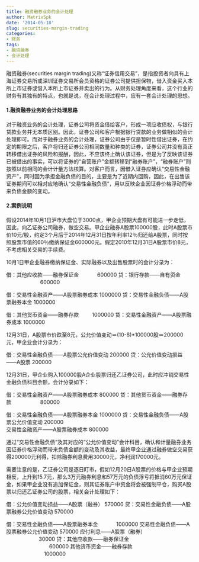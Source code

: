 ```yaml
---
title: 融资融券业务的会计处理
author: MatrixSpk
date: '2014-05-18'
slug: securities-margin-trading
categories:
- 财务
tags:
- 融资融券
- 会计处理
---
```


融资融券(securities margin trading)又称“证券信用交易”，是指投资者向具有上海证券交易所或深圳证券交易所会员资格的证券公司提供担保物，借入资金买入本所上市证券或借入本所上市证券并卖出的行为。从财务处理角度来看，这个行业的财务有其独有的特点，也就是说，在会计处理过程中，应有一套会计处理的思想。

#### 1.融资融券业务的会计处理思路

对于融资业务的会计处理，证券公司将资金借给客户，形成一项应收债权，与银行贷款业务并无本质区别。因此，证券公司和客户根据银行贷款的业务做相似的会计处理即可。而对于融券业务的会计处理，证券公司由于仅是暂时性借出证券，在约定的期限之后，客户将归还证券公司相同数量和种类的证券，证券公司并没有真正转移借出证券的风险和报酬，因此，不应该终止确认该证券，但是为了反映该证券已被借出的事实，可以将证券的“自营账户”金额转移到“融券账户”，“融券账户”则按照以前相同的会计计量方法核算。对客户而言，因借入证券应确认“交易性金融资产”，同时因为承担金融负债的目的，主要是为了近期内回购，因此，在出售该证券期间可以相对应地确认“交易性金融负债”，用以反映企业因证券价格浮动而带来负债金额的变动。

#### 2.案例说明

假设2014年10月1日沪市大盘位于3000点，甲企业预期大盘有可能进一步走低，因此，向乙证券公司融券，做空交易。甲企业融券A股票100000股，此时A股票市价10元/股，约定3个月后于2014年12月31日按年利率12％归还给A股票，同时按照股票市值的60％缴纳保证金600000元。假定2010年12月31日A股票市价8元，不考虑相关交易的手续费。

10月1日甲企业融券缴纳保证金、实际融券以及出售股票时的会计分录为：

借：其他应收款——融券保证金 　　　               600000
	贷：银行存款——自有资金 　　 　　　　        600000


借：交易性金融资产——A股票融券成本              1000000
	贷：交易性金融负债——A股票融券本金          1000000


借：其他货币资金——融券存款 　　                1000000
	贷：交易性金融资产——A股票融券成本          1000000	

12月31日，A股票市价跌至8元，公允价值变动＝(10-8)*100000股＝200000元，甲企业会计分录为：

借：交易性金融负债——A股票公允价值变动           200000
	贷：公允价值变动损益——A股票                 200000
	
12月31日，甲企业购入100000股A企业股票归还乙证券公司，此时应冲销交易性金融负债科目余额，会计分录如下：
  
借：交易性金融资产——A股票融券成本               800000
	贷：其他货币资金——融券存款 　　　　　       800000


借：交易性金融负债——A股票融券本金              1000000
	贷：交易性金融负债——A股票公允价值变动       200000	
	    交易性金融资产——A股票融券成本           800000

通过“交易性金融负债”及其对应的“公允价值变动”会计科目，确认和计量融券业务因证券价格浮动而带来负债金额的变动及其收益，最终甲企业通过融券做空交易获得200000元利得，扣除融券利息费用30000元，净利润170000元。

需要注意的是，乙证券公司是逐日盯市，假如12月20日A股票的价格与甲企业预期相反，上升到15.7元，那么3万元融券利息和57万元的负债浮亏将抵消60万元保证金，如果甲企业没有追加保证金，则其证券账户中资金将会被强制平仓，购买A股票以归还乙证券公司的股票，相关会计处理如下：

借：公允价值变动损益——A股票（融券）                570000
	贷：交易性金融负债——A股票融券公允价值变动      570000

借：交易性金融负债——A股票融券本金 　　　          1000000
	交易性金融负债——A股票融券公允价值变动          570000
	应付利息——A股票（融券） 　　　　　　            30000
    贷：其他应收款——融券保证金 　　　　　　　　    600000
        其他货币资金——融券存款 　　　　　　　     1000000